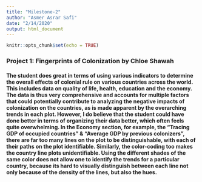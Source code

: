 ```yaml
---
title: "Milestone-2"
author: "Asmer Asrar Safi"
date: "2/14/2020"
output: html_document
---
```


```r
knitr::opts_chunk$set(echo = TRUE)
```

### Project 1: Fingerprints of Colonization by Chloe Shawah 
#### The student does great in terms of using various indicators to determine the overall effects of colonial rule on various countries across the world. This includes data on quality of life, health, education and the economy. The data is thus very comprehensive and accounts for multiple factors that could potentially contribute to analyzing the negative impacts of colonization on the countries, as is made apparent by the overarching trends in each plot. However, I do believe that the student could have done better in terms of organizing their data better, which often feels quite overwhelming. In the Economy section, for example, the "Tracing GDP of occupied countries" & "Average GDP by previous colonizers", there are far too many lines on the plot to be distinguishable, with each of their paths on the plot identifiable. Similarly, the color-coding too makes the country line plots unidentifiable. Using the different shades of the same color does not allow one to identify the trends for a particular country, because its hard to visually distinguish between each line not only because of the density of the lines, but also the hues. 